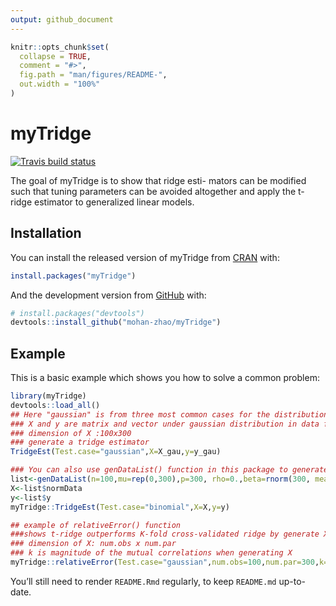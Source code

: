 ```yaml
---
output: github_document
---
```


```r
knitr::opts_chunk$set(
  collapse = TRUE,
  comment = "#>",
  fig.path = "man/figures/README-",
  out.width = "100%"
)

```

# myTridge

<!-- badges: start -->
[![Travis build status](https://travis-ci.com/mohan-zhao/myTridge.svg?branch=master)](https://travis-ci.com/mohan-zhao/myTridge)
<!-- badges: end -->

The goal of myTridge is to show that ridge esti-
mators can be modified such that tuning parameters can be avoided altogether and apply the t-ridge estimator to generalized linear models.

## Installation

You can install the released version of myTridge from [CRAN](https://CRAN.R-project.org) with:

``` r
install.packages("myTridge")
```

And the development version from [GitHub](https://github.com/) with:

``` r
# install.packages("devtools")
devtools::install_github("mohan-zhao/myTridge")
```
## Example

This is a basic example which shows you how to solve a common problem:

```r
library(myTridge)
devtools::load_all()
## Here "gaussian" is from three most common cases for the distribution F: Gaussian,Poisson, and Binomial.
### X and y are matrix and vector under gaussian distribution in data folder
### dimension of X :100x300
### generate a tridge estimator
TridgeEst(Test.case="gaussian",X=X_gau,y=y_gau)
```

```r

### You can also use genDataList() function in this package to generate a high dimensional matrix X and y randomly then generate a tridge estimator
list<-genDataList(n=100,mu=rep(0,300),p=300, rho=0.,beta=rnorm(300, mean = 0, sd = 1),SNR=10,Test_case="binomial")
X<-list$normData
y<-list$y
myTridge::TridgeEst(Test.case="binomial",X=X,y=y)

```


```r
## example of relativeError() function
###shows t-ridge outperforms K-fold cross-validated ridge by generate X and y for num.runs times randomly
### dimension of X: num.obs x num.par
### k is magnitude of the mutual correlations when generating X
myTridge::relativeError(Test.case="gaussian",num.obs=100,num.par=300,k=0.,num.runs=5)
```

You'll still need to render `README.Rmd` regularly, to keep `README.md` up-to-date.
